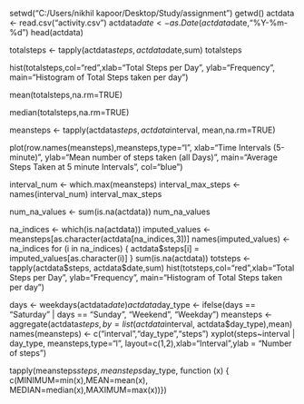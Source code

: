 setwd("C:/Users/nikhil kapoor/Desktop/Study/assignment")
getwd()
actdata <- read.csv("activity.csv")
actdata$date <- as.Date(actdata$date,"%Y-%m-%d")
head(actdata)

totalsteps <- tapply(actdata$steps, actdata$date,sum)
totalsteps

hist(totalsteps,col="red",xlab="Total Steps per Day", 
     ylab="Frequency", main="Histogram of Total Steps taken per day")

mean(totalsteps,na.rm=TRUE)

median(totalsteps,na.rm=TRUE)

meansteps <- tapply(actdata$steps,actdata$interval,
                    mean,na.rm=TRUE)

plot(row.names(meansteps),meansteps,type="l",
     xlab="Time Intervals (5-minute)", 
     ylab="Mean number of steps taken (all Days)", 
     main="Average Steps Taken at 5 minute Intervals",
     col="blue")

interval_num <- which.max(meansteps)
interval_max_steps <- names(interval_num)
interval_max_steps

num_na_values <- sum(is.na(actdata))
num_na_values 

na_indices <-  which(is.na(actdata))
imputed_values <- meansteps[as.character(actdata[na_indices,3])]
names(imputed_values) <- na_indices
for (i in na_indices) {
  actdata$steps[i] = imputed_values[as.character(i)]
}
sum(is.na(actdata)) 
totsteps <- tapply(actdata$steps, actdata$date,sum)
hist(totsteps,col="red",xlab="Total Steps per Day", 
     ylab="Frequency", main="Histogram of Total Steps taken per day")

days <- weekdays(actdata$date)
actdata$day_type <- ifelse(days == "Saturday" | days == "Sunday", 
                           "Weekend", "Weekday")
meansteps <- aggregate(actdata$steps,
                       by=list(actdata$interval,
                               actdata$day_type),mean)
names(meansteps) <- c("interval","day_type","steps")
xyplot(steps~interval | day_type, meansteps,type="l",
       layout=c(1,2),xlab="Interval",ylab = "Number of steps")

tapply(meansteps$steps,meansteps$day_type,
       function (x) { c(MINIMUM=min(x),MEAN=mean(x),
                        MEDIAN=median(x),MAXIMUM=max(x))})